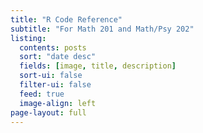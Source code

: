 ```yaml
---
title: "R Code Reference"
subtitle: "For Math 201 and Math/Psy 202"
listing:
  contents: posts
  sort: "date desc"
  fields: [image, title, description]
  sort-ui: false
  filter-ui: false
  feed: true
  image-align: left
page-layout: full
---
```



